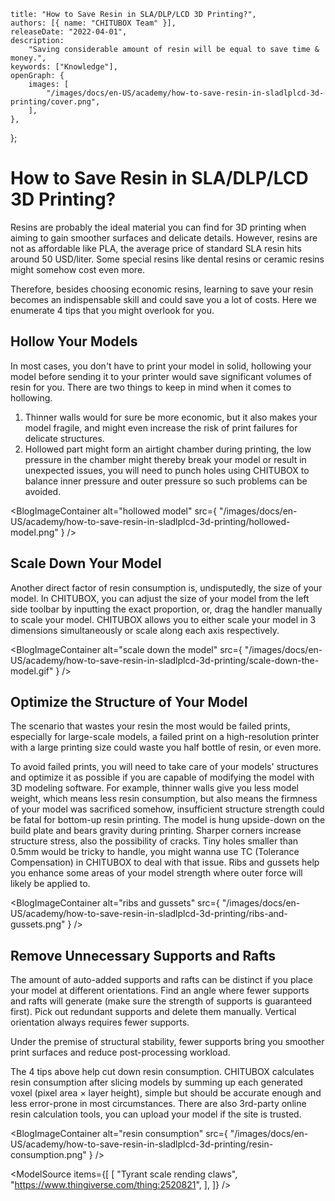 
	title: "How to Save Resin in SLA/DLP/LCD 3D Printing?",
	authors: [{ name: "CHITUBOX Team" }],
	releaseDate: "2022-04-01",
	description:
		"Saving considerable amount of resin will be equal to save time & money.",
	keywords: ["Knowledge"],
	openGraph: {
		images: [
			"/images/docs/en-US/academy/how-to-save-resin-in-sladlplcd-3d-printing/cover.png",
		],
	},
};

# How to Save Resin in SLA/DLP/LCD 3D Printing?

Resins are probably the ideal material you can find for 3D printing when aiming to gain smoother surfaces and delicate details. However, resins are not as affordable like PLA, the average price of standard SLA resin hits around 50 USD/liter. Some special resins like dental resins or ceramic resins might somehow cost even more.

Therefore, besides choosing economic resins, learning to save your resin becomes an indispensable skill and could save you a lot of costs. Here we enumerate 4 tips that you might overlook for you.

## Hollow Your Models

In most cases, you don't have to print your model in solid, hollowing your model before sending it to your printer would save significant volumes of resin for you. There are two things to keep in mind when it comes to hollowing.

1. Thinner walls would for sure be more economic, but it also makes your model fragile, and might even increase the risk of print failures for delicate structures.
1. Hollowed part might form an airtight chamber during printing, the low pressure in the chamber might thereby break your model or result in unexpected issues, you will need to punch holes using CHITUBOX to balance inner pressure and outer pressure so such problems can be avoided.

<BlogImageContainer
	alt="hollowed model"
	src={
		"/images/docs/en-US/academy/how-to-save-resin-in-sladlplcd-3d-printing/hollowed-model.png"
	}
/>

## Scale Down Your Model

Another direct factor of resin consumption is, undisputedly, the size of your model. In CHITUBOX, you can adjust the size of your model from the left side toolbar by inputting the exact proportion, or, drag the handler manually to scale your model. CHITUBOX allows you to either scale your model in 3 dimensions simultaneously or scale along each axis respectively.

<BlogImageContainer
	alt="scale down the model"
	src={
		"/images/docs/en-US/academy/how-to-save-resin-in-sladlplcd-3d-printing/scale-down-the-model.gif"
	}
/>

## Optimize the Structure of Your Model

The scenario that wastes your resin the most would be failed prints, especially for large-scale models, a failed print on a high-resolution printer with a large printing size could waste you half bottle of resin, or even more.

To avoid failed prints, you will need to take care of your models' structures and optimize it as possible if you are capable of modifying the model with 3D modeling software. For example, thinner walls give you less model weight, which means less resin consumption, but also means the firmness of your model was sacrificed somehow, insufficient structure strength could be fatal for bottom-up resin printing. The model is hung upside-down on the build plate and bears gravity during printing. Sharper corners increase structure stress, also the possibility of cracks. Tiny holes smaller than 0.5mm would be tricky to handle, you might wanna use TC (Tolerance Compensation) in CHITUBOX to deal with that issue. Ribs and gussets help you enhance some areas of your model strength where outer force will likely be applied to.

<BlogImageContainer
	alt="ribs and gussets"
	src={
		"/images/docs/en-US/academy/how-to-save-resin-in-sladlplcd-3d-printing/ribs-and-gussets.png"
	}
/>

## Remove Unnecessary Supports and Rafts

The amount of auto-added supports and rafts can be distinct if you place your model at different orientations. Find an angle where fewer supports and rafts will generate (make sure the strength of supports is guaranteed first). Pick out redundant supports and delete them manually. Vertical orientation always requires fewer supports.

<DocsColumnContainer>
	<DocsColumn>
		<div className="flex flex-col items-center justify-center w-[400px] gap-2">
			<div
				className="flex items-center
				drop-shadow-lg"
			>
				<BlogImageContainer
					alt="more auto-supports"
					src={
						"/images/docs/en-US/academy/how-to-save-resin-in-sladlplcd-3d-printing/more-auto-supports.png"
					}
				/>
			</div>
		</div>
	</DocsColumn>
	<DocsColumn>
		<div className="flex flex-col items-center justify-center w-[321px] gap-2">
			<div
				className="flex items-center
				drop-shadow-lg"
			>
				<BlogImageContainer
					alt="less auto-supports"
					src={
						"/images/docs/en-US/academy/how-to-save-resin-in-sladlplcd-3d-printing/less-auto-supports.png"
					}
				/>
			</div>
		</div>
	</DocsColumn>
</DocsColumnContainer>

Under the premise of structural stability, fewer supports bring you smoother print surfaces and reduce post-processing workload.

The 4 tips above help cut down resin consumption. CHITUBOX calculates resin consumption after slicing models by summing up each generated voxel (pixel area × layer height), simple but should be accurate enough and less error-prone in most circumstances. There are also 3rd-party online resin calculation tools, you can upload your model if the site is trusted.

<BlogImageContainer
	alt="resin consumption"
	src={
		"/images/docs/en-US/academy/how-to-save-resin-in-sladlplcd-3d-printing/resin-consumption.png"
	}
/>

<ModelSource
	items={[
		[
			"Tyrant scale rending claws",
			"https://www.thingiverse.com/thing:2520821",
		],
	]}
/>
